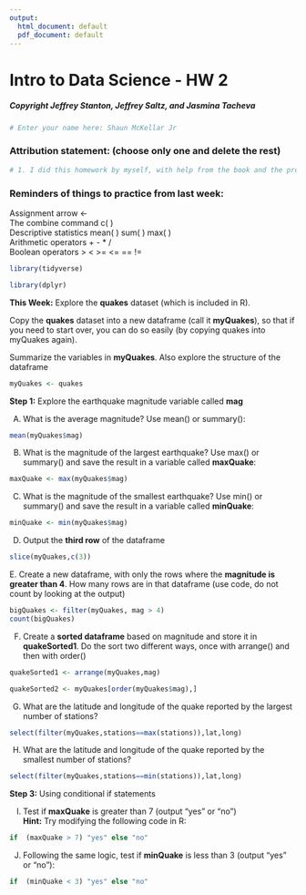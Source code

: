 ```yaml
---
output:
  html_document: default
  pdf_document: default
---
```

# Intro to Data Science - HW 2
##### Copyright  Jeffrey Stanton, Jeffrey Saltz, and Jasmina Tacheva


```r
# Enter your name here: Shaun McKellar Jr
```

### Attribution statement: (choose only one and delete the rest)


```r
# 1. I did this homework by myself, with help from the book and the professor.
```


### Reminders of things to practice from last week: 
Assignment arrow  		<- <br>
The combine command 	c( ) <br>
Descriptive statistics 	mean( ) sum( ) max( ) <br>
Arithmetic operators		+ - * /<br>
Boolean operators		>    <    >=    <=   ==   !=  <br>

```r
library(tidyverse)
```
```r
library(dplyr)
```

**This Week:** Explore the **quakes** dataset (which is included in R). 

Copy the **quakes** dataset into a new dataframe (call it **myQuakes**), so that if you need to start over, you can do so easily (by copying quakes into myQuakes again). 

Summarize the variables in **myQuakes**. Also explore the structure of the dataframe


```r
myQuakes <- quakes
```

**Step 1:** Explore the earthquake magnitude variable called **mag**  <br>

A.	What is the average magnitude? Use mean() or summary():


```r
mean(myQuakes$mag)
```

B.	What is the magnitude of the largest earthquake? Use max() or summary() and save the result in a variable called **maxQuake**:


```r
maxQuake <- max(myQuakes$mag)
```

C.	What is the magnitude of the smallest earthquake? Use min() or summary() and save the result in a variable called **minQuake**:


```r
minQuake <- min(myQuakes$mag)
```

D.	Output the **third row** of the dataframe


```r
slice(myQuakes,c(3))
```

E. Create a new dataframe, with only the rows where the **magnitude is greater than 4**. How many rows are in that dataframe (use code, do not count by looking at the output) 


```r
bigQuakes <- filter(myQuakes, mag > 4)
count(bigQuakes)
```

F.	Create a **sorted dataframe** based on magnitude and store it in **quakeSorted1**. Do the sort two different ways, once with arrange() and then with order()


```r
quakeSorted1 <- arrange(myQuakes,mag)

quakeSorted2 <- myQuakes[order(myQuakes$mag),]
```

G.	What are the latitude and longitude of the quake reported by the largest number of stations?  


```r
select(filter(myQuakes,stations==max(stations)),lat,long)
```

H.	What are the latitude and longitude of the quake reported by the smallest number of stations?  

```r
select(filter(myQuakes,stations==min(stations)),lat,long)
```

**Step 3:** Using conditional if statements <br>

I.	 Test if **maxQuake** is greater than 7 (output “yes” or “no”) <br>
**Hint:** Try modifying the following code in R: 


```r
if  (maxQuake > 7) "yes" else "no"
```

J.	 Following the same logic, test if **minQuake** is less than 3 (output “yes” or “no”):


```r
if  (minQuake < 3) "yes" else "no"
```
